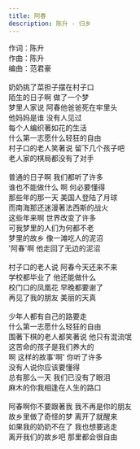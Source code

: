 ```yaml
---
title: 阿春
description: 陈升 - 归乡
---
```


作词：陈升<br />作曲：陈升<br />编曲：范君豪<br /><br />奶奶挑了菜担子摆在村子口<br />陌生的日子啊 做了一个梦<br />梦里人家说 阿春他爸爸死在牢里头<br />他妈妈是谁 没有人见过<br />每个人编织著如花的生活<br />什么第一志愿什么轻狂的自由<br />村子口的老人笑著说 留下几个孩子吧<br />老人家的棋局都没有了对手<br /><br />普通的日子啊 我们都听了许多<br />谁也不能做什么 啊 何必要懂得<br />那些年的那一天 美国人登陆了月球<br />而南海那还迷漫著法西斯的战火<br />这些年来啊 世界改变了许多<br />可我梦里的人们为何都不老<br />梦里的故乡 像一滩吃人的泥沼<br />'阿春'啊 他走回了无边的泥沼<br /><br />村子口的老人说 阿春今天还来不来<br />学校都毕业了 他还能做什么<br />校门口的凤凰花 早晚都要谢了<br />再见了我的朋友 美丽的天真<br /><br />少年人都有自己的路要走<br />什么第一志愿什么轻狂的自由<br />围著下棋的老人都笑著说 他只有混流氓<br />这苦命的孩子是我们养大的<br />啊 这样的故事'啊' 你听了许多<br />没有人说你应该要懂得<br />总有那么一天 我们已没有了眼泪<br />麻木的你我相逢在人生的路口<br /><br />阿春啊你不要跟著我 我不再是你的朋友<br />故乡里做了奇怪的梦 离开了就醒来<br />如果我的奶奶不在了 我也想要逃走<br />离开我们的故乡吧 那里都会很自由